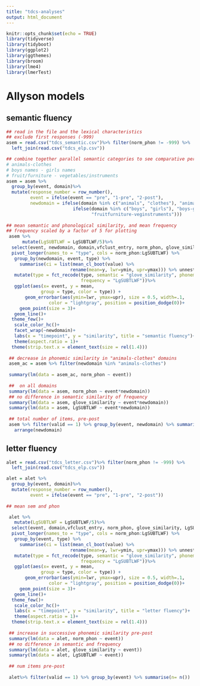 ```yaml
---
title: "tdcs-analyses"
output: html_document
---
```


```r
knitr::opts_chunk$set(echo = TRUE)
library(tidyverse)
library(tidyboot)
library(ggplot2)
library(ggthemes)
library(broom)
library(lme4)
library(lmerTest)
```

# Allyson models

## semantic fluency

```r
## read in the file and the lexical characteristics
## exclude first responses (-999)
asem = read.csv("tdcs_semantic.csv")%>% filter(norm_phon != -999) %>%
  left_join(read.csv("tdcs_elp.csv"))

## combine together parallel semantic categories to see comparative performance
# animals-clothes
# boys names - girls names
# fruit/furniture - vegetables/instruments
asem = asem %>%
  group_by(event, domain)%>%
  mutate(response_number = row_number(),
         event = ifelse(event == "pre", "1-pre", "2-post"),
         newdomain = ifelse(domain %in% c("animals", "clothes"), "animals-clothes",
                         ifelse(domain %in% c("boys", "girls"), "boys-girls",
                                "fruitfurniture-veginstruments")))
  
## mean semantic and phonological similarity, and mean frequency
## frequency scaled by a factor of 5 for plotting
 asem %>%
      mutate(LgSUBTLWF = LgSUBTLWF/5)%>%
  select(event, newdomain, domain,vfclust_entry, norm_phon, glove_similarity, LgSUBTLWF)%>%
  pivot_longer(names_to = "type", cols = norm_phon:LgSUBTLWF) %>%
   group_by(newdomain, event, type) %>%
     summarise(ci = list(mean_cl_boot(value) %>% 
                        rename(mean=y, lwr=ymin, upr=ymax))) %>% unnest %>%
   mutate(type = fct_recode(type, semantic = "glove_similarity", phonemic = "norm_phon",
                            frequency = "LgSUBTLWF"))%>%
   ggplot(aes(x= event, y = mean,
             group = type, color = type)) +
       geom_errorbar(aes(ymin=lwr, ymax=upr), size = 0.5, width=.1, 
                color = "lightgray", position = position_dodge(0))+
     geom_point(size = 3)+
   geom_line()+
  theme_few()+
   scale_color_hc()+
   facet_wrap(~newdomain)+
   labs(x = "timepoint", y = "similarity", title = "semantic fluency")+
   theme(aspect.ratio = 1)+
  theme(strip.text.x = element_text(size = rel(1.4)))
 
 ## decrease in phonemic similarity in "animals-clothes" domains
 asem_ac = asem %>% filter(newdomain %in% "animals-clothes")
 
 summary(lm(data = asem_ac, norm_phon ~ event))
 
 ##  on all domains
 summary(lm(data = asem, norm_phon ~ event*newdomain))
 ## no difference in semantic similarity of frequency
 summary(lm(data = asem, glove_similarity ~ event*newdomain))
 summary(lm(data = asem, LgSUBTLWF ~ event*newdomain))
 
 ## total number of items, pre-post
 asem %>% filter(valid == 1) %>% group_by(event, newdomain) %>% summarise(n= n())%>%
   arrange(newdomain)

```
## letter fluency
```r
alet = read.csv("tdcs_letter.csv")%>% filter(norm_phon != -999) %>%
  left_join(read.csv("tdcs_elp.csv"))

alet = alet %>%
  group_by(event, domain)%>%
  mutate(response_number = row_number(),
         event = ifelse(event == "pre", "1-pre", "2-post"))
  
## mean sem and phon

 alet %>%
   mutate(LgSUBTLWF = LgSUBTLWF/5)%>%
  select(event, domain,vfclust_entry, norm_phon, glove_similarity, LgSUBTLWF)%>%
  pivot_longer(names_to = "type", cols = norm_phon:LgSUBTLWF) %>%
   group_by(event, type) %>%
     summarise(ci = list(mean_cl_boot(value) %>% 
                        rename(mean=y, lwr=ymin, upr=ymax))) %>% unnest %>%
   mutate(type = fct_recode(type, semantic = "glove_similarity", phonemic = "norm_phon",
                            frequency = "LgSUBTLWF"))%>%
   ggplot(aes(x= event, y = mean,
             group = type, color = type)) +
       geom_errorbar(aes(ymin=lwr, ymax=upr), size = 0.5, width=.1, 
                color = "lightgray", position = position_dodge(0))+
     geom_point(size = 3)+
   geom_line()+
  theme_few()+
   scale_color_hc()+
   labs(x = "timepoint", y = "similarity", title = "letter fluency")+
   theme(aspect.ratio = 1)+
  theme(strip.text.x = element_text(size = rel(1.4)))
 
 ## increase in successive phonemic similarity pre-post
 summary(lm(data = alet, norm_phon ~ event))
 ## no difference in semantic and frequency
 summary(lm(data = alet, glove_similarity ~ event))
 summary(lm(data = alet, LgSUBTLWF ~ event))
 
 ## num items pre-post
 
 alet%>% filter(valid == 1) %>% group_by(event) %>% summarise(n= n())
   

```


